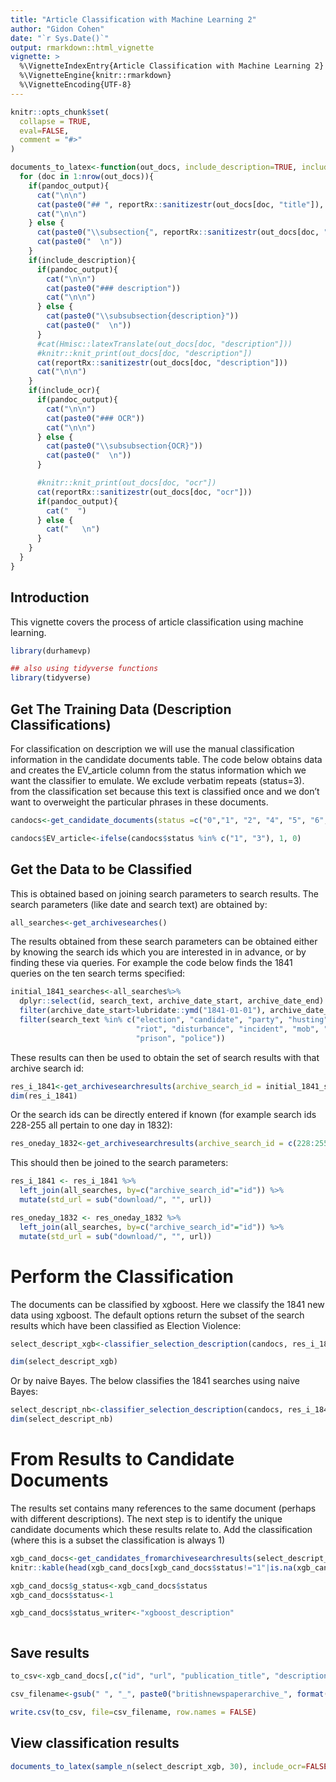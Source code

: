 ```yaml
---
title: "Article Classification with Machine Learning 2"
author: "Gidon Cohen"
date: "`r Sys.Date()`"
output: rmarkdown::html_vignette
vignette: >
  %\VignetteIndexEntry{Article Classification with Machine Learning 2}
  %\VignetteEngine{knitr::rmarkdown}
  %\VignetteEncoding{UTF-8}
---
```


```r
knitr::opts_chunk$set(
  collapse = TRUE,
  eval=FALSE,
  comment = "#>"
)

documents_to_latex<-function(out_docs, include_description=TRUE, include_ocr=TRUE, pandoc_output=FALSE){
  for (doc in 1:nrow(out_docs)){
    if(pandoc_output){
      cat("\n\n")
      cat(paste0("## ", reportRx::sanitizestr(out_docs[doc, "title"]), " (id: ", out_docs[doc, "id"], ")"))
      cat("\n\n")
    } else {
      cat(paste0("\\subsection{", reportRx::sanitizestr(out_docs[doc, "title"]), " (id: ", out_docs[doc, "id"], ")}"))
      cat(paste0("  \n"))
    }
    if(include_description){
      if(pandoc_output){      
        cat("\n\n")
        cat(paste0("### description"))
        cat("\n\n")
      } else {
        cat(paste0("\\subsubsection{description}"))
        cat(paste0("  \n"))
      }
      #cat(Hmisc::latexTranslate(out_docs[doc, "description"]))
      #knitr::knit_print(out_docs[doc, "description"])
      cat(reportRx::sanitizestr(out_docs[doc, "description"]))
      cat("\n\n")
    }
    if(include_ocr){
      if(pandoc_output){
        cat("\n\n")
        cat(paste0("### OCR"))
        cat("\n\n")
      } else {
        cat(paste0("\\subsubsection{OCR}"))
        cat(paste0("  \n"))
      }

      #knitr::knit_print(out_docs[doc, "ocr"])
      cat(reportRx::sanitizestr(out_docs[doc, "ocr"]))
      if(pandoc_output){
        cat("  ")
      } else {
        cat("   \n")
      }
    }
  }
}

```

## Introduction

This vignette covers the process of article classification using machine learning.

```r
library(durhamevp)

## also using tidyverse functions
library(tidyverse)
```

## Get The Training Data (Description Classifications)
For classification on description we will use the manual classification information in the candidate documents table. The code below obtains data and creates the EV_article column from the status information which we want the classifier to emulate. We exclude verbatim repeats (status=3). from the classification set because this text is classified once and we don't want to overweight the particular phrases in these documents. 
```r
candocs<-get_candidate_documents(status =c("0","1", "2", "4", "5", "6", "7", "8"), include_ocr=FALSE)

candocs$EV_article<-ifelse(candocs$status %in% c("1", "3"), 1, 0)

```

## Get the Data to be Classified 
This is obtained based on joining search parameters to search results. The search parameters (like date and search text) are obtained by:
```r
all_searches<-get_archivesearches()

```

The results obtained from these search parameters can be obtained either by knowing the search ids which you are interested in in advance, or by finding these via queries. For example the code below finds the 1841 queries on the ten search terms specified:

```r
initial_1841_searches<-all_searches%>%
  dplyr::select(id, search_text, archive_date_start, archive_date_end) %>%
  filter(archive_date_start>lubridate::ymd("1841-01-01"), archive_date_start<lubridate::ymd("1841-12-31")) %>%
  filter(search_text %in% c("election", "candidate", "party", "husting", "magistrate",
                            "riot", "disturbance", "incident", "mob", "rough", "adjourn",
                            "prison", "police"))


```

These results can then be used to obtain the set of search results with that archive search id:
```r
res_i_1841<-get_archivesearchresults(archive_search_id = initial_1841_searches$id) 
dim(res_i_1841)
```

Or the search ids can be directly entered if known (for example search ids 228-255 all pertain to one day in 1832):

```r
res_oneday_1832<-get_archivesearchresults(archive_search_id = c(228:255))

```

This should then be joined to the search parameters:
```r

res_i_1841 <- res_i_1841 %>%
  left_join(all_searches, by=c("archive_search_id"="id")) %>%
  mutate(std_url = sub("download/", "", url))

res_oneday_1832 <- res_oneday_1832 %>%
  left_join(all_searches, by=c("archive_search_id"="id")) %>%
  mutate(std_url = sub("download/", "", url))

```

# Perform the Classification
The documents can be classified by xgboost. Here we classify the 1841 new data using xgboost. The default options return the subset of the search results which have been classified as Election Violence:
```r

select_descript_xgb<-classifier_selection_description(candocs, res_i_1841, classifier_type = "xgboost")

dim(select_descript_xgb)

```

Or by naive Bayes. The below classifies the 1841 searches using naive Bayes:
```r
select_descript_nb<-classifier_selection_description(candocs, res_i_1841, classifier_type = "nb")
dim(select_descript_nb)

```


# From Results to Candidate Documents

The results set contains many references to the same document (perhaps with different descriptions). The next step is to identify the unique candidate documents which these results relate to. Add the classification (where this is a subset the classification is always 1)

```r
xgb_cand_docs<-get_candidates_fromarchivesearchresults(select_descript_xgb)
knitr::kable(head(xgb_cand_docs[xgb_cand_docs$status!="1"|is.na(xgb_cand_docs$status), c("status", "description")]))

xgb_cand_docs$g_status<-xgb_cand_docs$status
xgb_cand_docs$status<-1

xgb_cand_docs$status_writer<-"xgboost_description"



```
## Save results
```r
to_csv<-xgb_cand_docs[,c("id", "url", "publication_title", "description", "status", "g_status", "title", "status_writer")]

csv_filename<-gsub(" ", "_", paste0("britishnewspaperarchive_", format(Sys.time(), "%Y_%m_%d_%H_%M_%S"), ".csv"))

write.csv(to_csv, file=csv_filename, row.names = FALSE)
```

## View classification results

```r
documents_to_latex(sample_n(select_descript_xgb, 30), include_ocr=FALSE, pandoc_output=TRUE)

```

